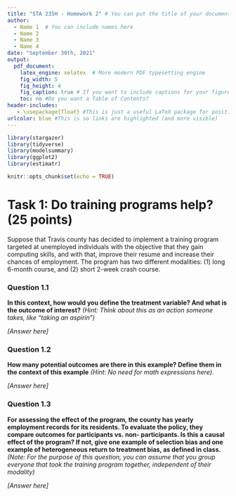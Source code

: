 ```yaml
---
title: "STA 235H - Homework 2" # You can put the title of your document here
author: 
  - Name 1  # You can include names here
  - Name 2
  - Name 3
  - Name 4
date: "September 30th, 2021"
output: 
  pdf_document: 
    latex_engine: xelatex  # More modern PDF typesetting engine
    fig_width: 5
    fig_height: 4
    fig_caption: true # If you want to include captions for your figures (usually you do)
    toc: no #Do you want a Table of Contents?
header-includes:
   - \usepackage{float} #This is just a useful LaTeX package for positioning tables and figures
urlcolor: blue #This is so links are highlighted (and more visible)
---
```



<!-- Usually, you should load all your packages at the beginning. If you don't have a package installed, you'll need to do that first! -->
```r
library(stargazer)
library(tidyverse)
library(modelsummary)
library(ggplot2)
library(estimatr)

knitr::opts_chunk$set(echo = TRUE)
```

# Task 1: Do training programs help? (25 points)

Suppose that Travis county has decided to implement a training program targeted at unemployed individuals with the objective that they gain computing skills, and with that, improve their resume and increase their chances of employment. The program has two different modalities: (1) long 6-month course, and (2) short 2-week crash course.

### Question 1.1

**In this context, how would you define the treatment variable? And what is the outcome of interest?** *(Hint: Think about this as an action someone takes, like "taking an aspirin")*

*[Answer here]*

### Question 1.2

**How many potential outcomes are there in this example? Define them in the context of this example** *(Hint: No need for math expressions here)*.

*[Answer here]*

### Question 1.3

**For assessing the effect of the program, the county has yearly employment records for its residents. To evaluate the policy, they compare outcomes for participants vs. non- participants. Is this a causal effect of the program? If not, give one example of selection bias and one example of heterogeneous return to treatment bias, as defined in class.** *(Note: For the purpose of this question, you can assume that you group everyone that took the training program together, independent of their modality)*

*[Answer here]*
